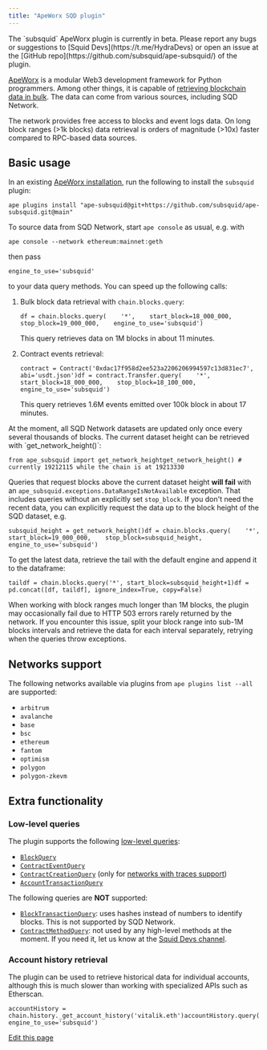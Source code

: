 ```yaml
---
title: "ApeWorx SQD plugin"
---
```


<Info>
  The `subsquid` ApeWorx plugin is currently in beta. Please report any bugs or suggestions to [Squid Devs](https://t.me/HydraDevs) or open an issue at the [GitHub repo](https://github.com/subsquid/ape-subsquid/) of the plugin.
</Info>

[ApeWorx](https://apeworx.io) is a modular Web3 development framework for Python programmers. Among other things, it is capable of [retrieving blockchain data in bulk](https://docs.apeworx.io/ape/stable/userguides/data.html). The data can come from various sources, including SQD Network.

The network provides free access to blocks and event logs data. On long block ranges (>1k blocks) data retrieval is orders of magnitude (>10x) faster compared to RPC-based data sources.

## Basic usage[​](#basic-usage "Direct link to Basic usage")

In an existing [ApeWorx installation](https://docs.apeworx.io/ape/stable/userguides/quickstart.html#installation), run the following to install the `subsquid` plugin:

```
ape plugins install "ape-subsquid@git+https://github.com/subsquid/ape-subsquid.git@main"
```

To source data from SQD Network, start `ape console` as usual, e.g. with

```
ape console --network ethereum:mainnet:geth
```

then pass

```
engine_to_use='subsquid'
```

to your data query methods. You can speed up the following calls:

1. Bulk block data retrieval with `chain.blocks.query`:

   ```
   df = chain.blocks.query(    '*',    start_block=18_000_000,    stop_block=19_000_000,    engine_to_use='subsquid')
   ```

   This query retrieves data on 1M blocks in about 11 minutes.

2. Contract events retrieval:

   ```
   contract = Contract('0xdac17f958d2ee523a2206206994597c13d831ec7', abi='usdt.json')df = contract.Transfer.query(    '*',    start_block=18_000_000,    stop_block=18_100_000,    engine_to_use='subsquid')
   ```

   This query retrieves 1.6M events emitted over 100k block in about 17 minutes.

<Warning>
  At the moment, all SQD Network datasets are updated only once every several thousands of blocks. The current dataset height can be retrieved with `get_network_height()`:

  ```
  from ape_subsquid import get_network_heightget_network_height() # currently 19212115 while the chain is at 19213330
  ```

  Queries that request blocks above the current dataset height **will fail** with an `ape_subsquid.exceptions.DataRangeIsNotAvailable` exception. That includes queries without an explicitly set `stop_block`. If you don't need the recent data, you can explicitly request the data up to the block height of the SQD dataset, e.g.

  ```
  subsquid_height = get_network_height()df = chain.blocks.query(    '*',    start_block=19_000_000,    stop_block=subsquid_height,    engine_to_use='subsquid')
  ```

  To get the latest data, retrieve the tail with the default engine and append it to the dataframe:

  ```
  taildf = chain.blocks.query('*', start_block=subsquid_height+1)df = pd.concat([df, taildf], ignore_index=True, copy=False)
  ```
</Warning>

<Info>
  When working with block ranges much longer than 1M blocks, the plugin may occasionally fail due to HTTP 503 errors rarely returned by the network. If you encounter this issue, split your block range into sub-1M blocks intervals and retrieve the data for each interval separately, retrying when the queries throw exceptions.
</Info>

## Networks support[​](#networks-support "Direct link to Networks support")

The following networks available via plugins from `ape plugins list --all` are supported:

* `arbitrum`
* `avalanche`
* `base`
* `bsc`
* `ethereum`
* `fantom`
* `optimism`
* `polygon`
* `polygon-zkevm`

## Extra functionality[​](#extra-functionality "Direct link to Extra functionality")

### Low-level queries[​](#low-level-queries "Direct link to Low-level queries")

The plugin supports the following [low-level queries](https://docs.apeworx.io/ape/stable/methoddocs/api.html#module-ape.api.query):

* [`BlockQuery`](https://docs.apeworx.io/ape/stable/methoddocs/api.html#ape.api.query.BlockQuery)
* [`ContractEventQuery`](https://docs.apeworx.io/ape/stable/methoddocs/api.html#ape.api.query.ContractEventQuery)
* [`ContractCreationQuery`](https://docs.apeworx.io/ape/stable/methoddocs/api.html#ape.api.query.ContractCreationQuery) (only for [networks with traces support](/subsquid-network/reference/networks/#evm--ethereum-compatible))
* [`AccountTransactionQuery`](https://docs.apeworx.io/ape/stable/methoddocs/api.html#ape.api.query.AccountTransactionQuery)

The following queries are **NOT** supported:

* [`BlockTransactionQuery`](https://docs.apeworx.io/ape/stable/methoddocs/api.html#ape.api.query.BlockTransactionQuery): uses hashes instead of numbers to identify blocks. This is not supported by SQD Network.
* [`ContractMethodQuery`](https://docs.apeworx.io/ape/stable/methoddocs/api.html#ape.api.query.ContractMethodQuery): not used by any high-level methods at the moment. If you need it, let us know at the [Squid Devs channel](https://t.me/HydraDevs).

### Account history retrieval[​](#account-history-retrieval "Direct link to Account history retrieval")

The plugin can be used to retrieve historical data for individual accounts, although this is much slower than working with specialized APIs such as Etherscan.

```
accountHistory = chain.history._get_account_history('vitalik.eth')accountHistory.query('value', engine_to_use='subsquid')
```

[Edit this page](https://github.com/subsquid/docs/edit/master/docs/apeworx.md)
